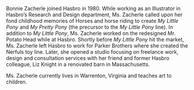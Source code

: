 Bonnie Zacherle joined Hasbro in 1980. While working as an Illustrator in Hasbro’s Research and Design department, Ms. Zacherle called upon her fond childhood memories of Horses and horse riding to create _My Little Pony_ and _My Pretty Pony_ (the precursor to the _My Little Pony_ line). In addition to _My Little Pony_, Ms. Zacherle worked on the redesigned Mr. Potato Head while at Hasbro. Shortly before _My Little Pony_ hit the market, Ms. Zacherle left Hasbro to work for Parker Brothers where she created the Nerfuls toy line. Later, she opened a studio focusing on freelance work, design and consultation services with her friend and former Hasbro colleague, Liz Knight in a renovated barn in Massachusetts.

Ms. Zacherle currently lives in Warrenton, Virginia and teaches art to children.
